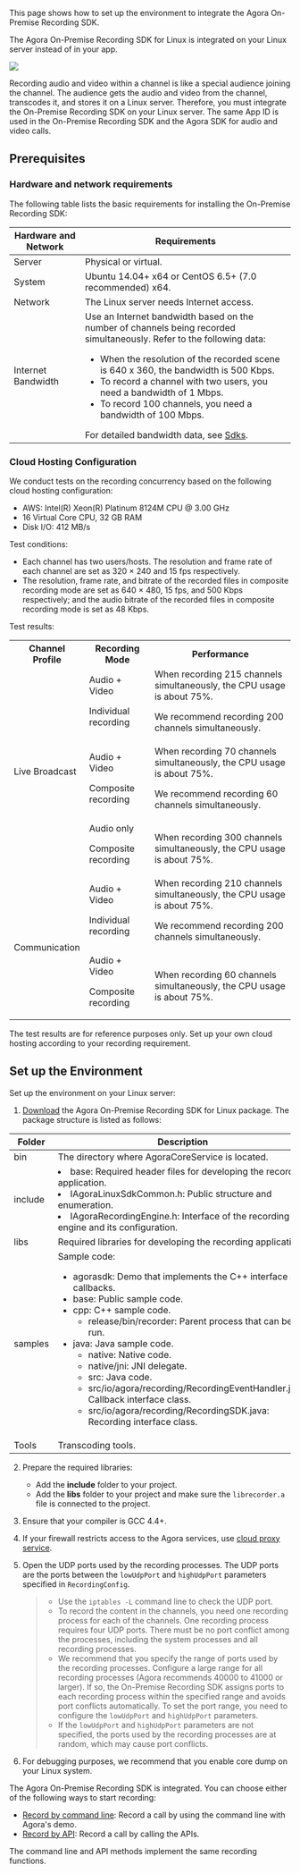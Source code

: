<PlatformWrapper platform="linux-cpp">

This page shows how to set up the environment to integrate the Agora On-Premise Recording SDK.

The Agora On-Premise Recording SDK for Linux is integrated on your Linux server instead of in your app.

![](https://web-cdn.agora.io/docs-files/1545296935254)

Recording audio and video within a channel is like a special audience joining the channel. The audience gets the audio and video from the channel, transcodes it, and stores it on a Linux server. Therefore, you must integrate the On-Premise Recording SDK on your Linux server. The same App ID is used in the On-Premise Recording SDK and the Agora SDK for audio and video calls.

## Prerequisites

### Hardware and network requirements

The following table lists the basic requirements for installing the On-Premise Recording SDK:

| Hardware and Network | Requirements |
| --- | --- |
| Server | Physical or virtual. |
| System | Ubuntu 14.04+ x64 or CentOS 6.5+ (7.0 recommended) x64. |
| Network | The Linux server needs Internet access. |
| Internet Bandwidth | Use an Internet bandwidth based on the number of channels being recorded simultaneously. Refer to the following data:<ul><li>When the resolution of the recorded scene is 640 x 360, the bandwidth is 500 Kbps.</li><li>To record a channel with two users, you need a bandwidth of 1 Mbps.</li><li>To record 100 channels, you need a bandwidth of 100 Mbps.</li></ul>For detailed bandwidth data, see [Sdks](/sdks). |

### Cloud Hosting Configuration

We conduct tests on the recording concurrency based on the following cloud hosting configuration:

* AWS: Intel(R) Xeon(R) Platinum 8124M CPU @ 3.00 GHz
* 16 Virtual Core CPU, 32 GB RAM
* Disk I/O: 412 MB/s

Test conditions:

* Each channel has two users/hosts. The resolution and frame rate of each channel are set as 320 × 240 and 15 fps respectively.
* The resolution, frame rate, and bitrate of the recorded files in composite recording mode are set as 640 × 480, 15 fps, and 500 Kbps respectively; and the audio bitrate of the recorded files in composite recording mode is set as 48 Kbps.

Test results:

<table>
  <tr>
    <th>Channel Profile</th>
    <th>Recording Mode</th>
    <th>Performance</th>
  </tr>
  <tr>
    <td rowspan="3">Live Broadcast</td>
    <td>Audio + Video<p>Individual recording</p></td>
    <td>When recording 215 channels simultaneously, the CPU usage is about 75%.<p>We recommend recording 200 channels simultaneously.</p></td>
  </tr>
  <tr>
    <td>Audio + Video<p>Composite recording</p></td>
    <td>When recording 70 channels simultaneously, the CPU usage is about 75%.<p>We recommend recording 60 channels simultaneously.</p></td>
  </tr>
  <tr>
    <td>Audio only<p>Composite recording</p></td>
    <td>When recording 300 channels simultaneously, the CPU usage is about 75%.</td>
  </tr>
  <tr>
    <td rowspan="2">Communication</td>
    <td>Audio + Video<p>Individual recording</p></td>
    <td>When recording 210 channels simultaneously, the CPU usage is about 75%.<p>We recommend recording 200 channels simultaneously.</p></td>
  </tr>
  <tr>
    <td>Audio + Video<p>Composite recording</p></td>
    <td>When recording 60 channels simultaneously, the CPU usage is about 75%.</td>
  </tr>
</table>

The test results are for reference purposes only. Set up your own cloud hosting according to your recording requirement.

## Set up the Environment

Set up the environment on your Linux server:

1. [Download](http://docs.agora.io/en/sdks) the Agora On-Premise Recording SDK for Linux package. The package structure is listed as follows:

  | Folder | Description |
  | --- | --- |
  | bin | The directory where AgoraCoreService is located. |
  | include | <li>base: Required header files for developing the recording application.</li><li>IAgoraLinuxSdkCommon.h: Public structure and enumeration.</li><li>IAgoraRecordingEngine.h: Interface of the recording engine and its configuration.</li> |
  | libs | Required libraries for developing the recording application. |
  | samples | Sample code: <ul><li>agorasdk: Demo that implements the C++ interface and callbacks.</li><li>base: Public sample code.</li><li>cpp: C++ sample code.<ul><li>release/bin/recorder: Parent process that can be run.</li></ul></li><li>java: Java sample code.<ul><li>native: Native code.</li><li>native/jni: JNI delegate.</li><li>src: Java code.</li><li>src/io/agora/recording/RecordingEventHandler.java: Callback interface class.</li><li>src/io/agora/recording/RecordingSDK.java: Recording interface class.</li></ul></li></ul> |
  | Tools | Transcoding tools. |

2. Prepare the required libraries:
      - Add the **include** folder to your project.
      - Add the **libs** folder to your project and make sure the `librecorder.a` file is connected to the project.
3. Ensure that your compiler is GCC 4.4+.
4. If your firewall restricts access to the Agora services, use [cloud proxy service](../develop/cloud-proxy).

5. Open the UDP ports used by the recording processes. The UDP ports are the ports between the `lowUdpPort` and `highUdpPort` parameters specified in  `RecordingConfig`.

   > - Use the `iptables -L` command line to check the UDP port.
   > - To record the content in the channels, you need one recording process for each of the channels. One recording process requires four UDP ports. There must be no port conflict among the processes, including the system processes and all recording processes.
   > - We recommend that you specify the range of ports used by the recording processes. Configure a large range for all recording processes \(Agora recommends 40000 to 41000 or larger\). If so, the On-Premise Recording SDK assigns ports to each recording process within the specified range and avoids port conflicts automatically. To set the port range, you need to configure the `lowUdpPort` and `highUdpPort` parameters.
   > - If the `lowUdpPort` and `highUdpPort` parameters are not specified, the ports used by the recording processes are at random, which may cause port conflicts.


6. For debugging purposes, we recommend that you enable core dump on your Linux system.


The Agora On-Premise Recording SDK is integrated. You can choose either of the following ways to start recording:
- [Record by command line](./recording_cmd_cpp): Record a call by using the command line with Agora's demo.
- [Record by API](./recording_api_cpp): Record a call by calling the APIs.

The command line and API methods implement the same recording functions.

</PlatformWrapper>